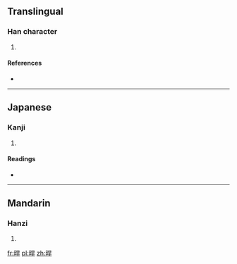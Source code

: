 ==Translingual==

===Han character===
{{Han char|rn=72|rad=日|as=07|sn=11|four=|canj=日日一十 (AAMJ)}}

# {{defn|Han|sort=日07}}

====References====
* {{Han ref|kx=0495.280|dkj=13934|dj=0861.160|hdz=21512.080|uh=6658|ud=26200}}

----

==Japanese==

===Kanji===
{{ja-kanji|grade=|rs=日07}}

# {{defn|Japanese|sort=日07}}

====Readings====
* {{ja-readings|on=[[かん]] (kan), [[げん]] (gen)|kun=[[ひのでるさま]] (hinoderusama)}}

----

==Mandarin==

===Hanzi===
{{cmn-hanzi|pin=[[hàn]] ([[han4]])|wg=han<sup>4</sup>}}

# {{defn|Mandarin|sort=日07}}

[[fr:晘]]
[[pl:晘]]
[[zh:晘]]